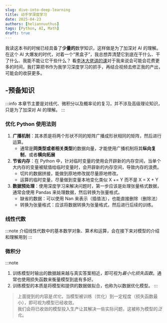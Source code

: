 ```yaml
---
slug: dive-into-deep-learning
title: 动手学深度学习
date: 2025-04-23
authors: [heliannuuthus]
tags: [Python, AI, Math]
draft: true
---
```


我读这本书的时候已经具备了**少量的**数学知识，这样做是为了加深对 AI 的理解。
在这个 AI 大爆发的时代，对着一个“黑盒子”，我总想弄清楚它到底在干什么、干了什么、我能不能让它干些什么？
看[李沐大佬讲的课](https://www.bilibili.com/video/BV1fsmyYnEfw)对于我来说会可能会花费更多的时间，我打算把书作为我学习深度学习的抓手，再结合视频去修正我的产出，可能会的收获更多。

<!--truncate-->


## -预备知识

:::info
本章节主要是对线代、微积分以及概率论的复习，并不涉及高级理论知识，只是为了加深对 AI 的理解。
:::

### 优化 Python 使用法则

1. **广播机制**：其本质是将两个形状不同的矩阵广播成形状相同的矩阵，然后进行运算。
   - 通常是**同类型或者相关类型**的数据向量，才能使用广播机制将其**纵向复制**，或者**横向拓展**
2. **节省内存**：在 Python 中，针对临时变量的使用会开辟新的内存空间，当单个大内存的变量被赋值给临时变量时，会开辟新的内存空间，导致内存的浪费。
   - 切片的数据拼接，能做到原地修改就尽量原地修改。
   - 运算的临时变量，尽量做到变量本地变化类似 X += Y 而不是 X = X + Y
3. **数据预处理**：使用深度学习来解决问题时，第一步应该是处理张量格式数据，通常会使用 Pandas 来处理数据，然后转换为张量格式。
   - 缺省的数据：可以使用 Nan 来表示（插值法），也能直接删除（删除法）
   - 转换为张量格式：应该将数据转换为张量格式，然后进行后续的训练。

### 线性代数

:::note
介绍线性代数中的基本数学对象、算术和运算，会在接下来对模型的介绍和理解用到
:::

<LinearAlgebra />

### 微积分

:::note

1. 训练模型时输出的数据越来越与真实答案相近，即可视为*最小化损失函数*。通常也使用损失函数来衡量模型到底有多好。
2. 训练模型的本质是将模型和提供的数据做拟合，也称为以数据优化模型。
   :::

> 上面提到的内容是*优化*，当模型被训练（优化）到一定程度（损失函数最小），即可视为模型已经收敛。\
> 我们会将已收敛的模型投入生产让其解决一些实际问题，这被称为模型的*泛化*。

<Calculus />
